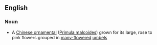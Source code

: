 ==English==
===Noun===
*A [[Chinese ornamental]] ([[Primula malcoides]]) grown for its large, rose to pink flowers grouped in [[many-flowered]] [[umbel]]s